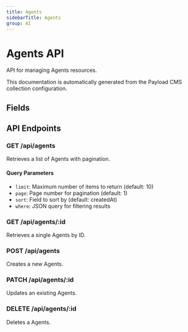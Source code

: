 ```yaml
---
title: Agents
sidebarTitle: Agents
group: AI
---
```



# Agents API

API for managing Agents resources.

<Callout type="info">
  This documentation is automatically generated from the Payload CMS collection configuration.
</Callout>


## Fields

<TSDoc code="interface Agents {
  name?: string;
  public?: boolean;
  clonedFrom?: string;
  pricing?: any;
}" />




## API Endpoints

### GET /api/agents
Retrieves a list of Agents with pagination.

#### Query Parameters
- `limit`: Maximum number of items to return (default: 10)
- `page`: Page number for pagination (default: 1)
- `sort`: Field to sort by (default: createdAt)
- `where`: JSON query for filtering results

### GET /api/agents/:id
Retrieves a single Agents by ID.

### POST /api/agents
Creates a new Agents.

### PATCH /api/agents/:id
Updates an existing Agents.

### DELETE /api/agents/:id
Deletes a Agents.

